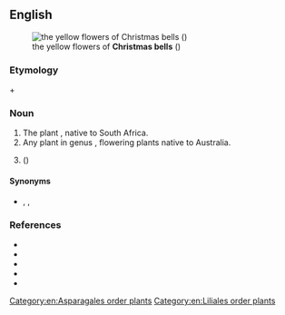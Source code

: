 ==English==
[[Image:Bildtankstelle 1 027.jpg|thumb|the yellow flowers of '''Christmas bells''' ({{taxlink|Sandersonia aurantiaca|species}})]]

===Etymology===
{{m|en|Christmas}} + {{m|en|bell}}

===Noun===
{{en-plural noun}}

# The plant {{taxlink|Sandersonia aurantiaca|species|ver=220104}}, native to South Africa.
# Any plant in genus {{taxlink|Blandfordia|genus}}, flowering plants native to Australia.
# {{vern|forest natal-mahogany|Forest natal-mahogany}} ({{taxlink|Trichilia dregeana|species|ver=220428}})

====Synonyms====
* {{sense|sandersonia}} {{vern|golden lily of the valley}}, {{vern|Chinese lantern lily}}, {{taxlink|Sandersonia aurantiaca|species}}

===References===
* {{pedia}}
* {{specieslite|Sandersonia|i=1}}
* {{comcatlite|Sandersonia aurantiaca|i=1}}
* {{specieslite|Blandfordia|i=1}}
* {{comcatlite|Blandfordia|i=1}}

[[Category:en:Asparagales order plants]]
[[Category:en:Liliales order plants]]